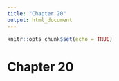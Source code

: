 ```yaml
---
title: "Chapter 20"
output: html_document
---
```


```r
knitr::opts_chunk$set(echo = TRUE)
```

# Chapter 20
